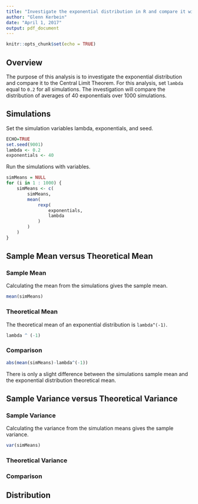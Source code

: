 ```yaml
---
title: "Investigate the exponential distribution in R and compare it with the Central Limit Theorem"
author: "Glenn Kerbein"
date: "April 1, 2017"
output: pdf_document
---
```


```r
knitr::opts_chunk$set(echo = TRUE)
```

## Overview
The purpose of this analysis is to investigate the exponential distribution and compare it to the Central Limit Theorem. For this analysis, set ``lambda`` equal to ``0.2`` for all simulations. The investigation will compare the distribution of averages of 40 exponentials over 1000 simulations.

## Simulations

Set the simulation variables lambda, exponentials, and seed.

```r
ECHO=TRUE
set.seed(9001)
lambda <- 0.2
exponentials <- 40
```

Run the simulations with variables.

```r
simMeans = NULL
for (i in 1 : 1000) {
	simMeans <- c(
		simMeans,
		mean(
			rexp(
				exponentials,
				lambda
			)
		)
	)
}
```

## Sample Mean versus Theoretical Mean

### Sample Mean

Calculating the mean from the simulations gives the sample mean.

```r
mean(simMeans)
```

### Theoretical Mean

The theoretical mean of an exponential distribution is ``lambda^(-1)``.

```r
lambda ^ (-1)
```

### Comparison

```r
abs(mean(simMeans)-lambda^(-1))
```
There is only a slight difference between the simulations sample mean and the exponential distribution theoretical mean.

## Sample Variance versus Theoretical Variance

### Sample Variance

Calculating the variance from the simulation means gives the sample variance.

```r
var(simMeans)
```

### Theoretical Variance

### Comparison

## Distribution

